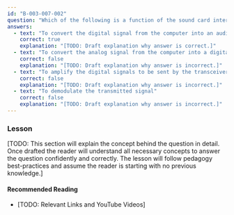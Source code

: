 ```yaml
---
id: "B-003-007-002"
question: "Which of the following is a function of the sound card interface in a station operating computer-based digital modes?"
answers:
  - text: "To convert the digital signal from the computer into an audio signal that can be transmitted"
    correct: true
    explanation: "[TODO: Draft explanation why answer is correct.]"
  - text: "To convert the analog signal from the computer into a digital signal that can be transmitted"
    correct: false
    explanation: "[TODO: Draft explanation why answer is incorrect.]"
  - text: "To amplify the digital signals to be sent by the transceiver"
    correct: false
    explanation: "[TODO: Draft explanation why answer is incorrect.]"
  - text: "To demodulate the transmitted signal"
    correct: false
    explanation: "[TODO: Draft explanation why answer is incorrect.]"
---
```


### Lesson

[TODO: This section will explain the concept behind the question in detail. Once drafted the reader will understand all necessary concepts to answer the question confidently and correctly. The lesson will follow pedagogy best-practices and assume the reader is starting with no previous knowledge.]

#### Recommended Reading

- [TODO: Relevant Links and YouTube Videos]
